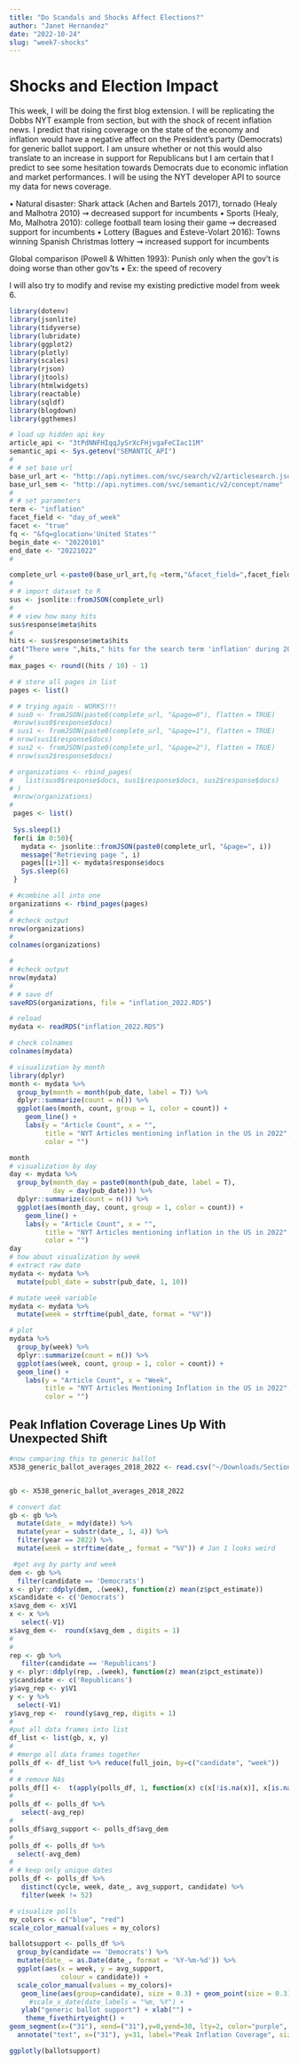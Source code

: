 ```yaml
---
title: "Do Scandals and Shocks Affect Elections?"
author: "Janet Hernandez"
date: "2022-10-24"
slug: "week7-shocks"
---
```


# Shocks and Election Impact #

This week, I will be doing the first blog extension. I will be replicating the Dobbs NYT example from section, but with the shock of recent inflation news. I predict that rising coverage on the state of the economy and inflation would have a negative affect on the President's party (Democrats) for generic ballot support. I am unsure whether or not this would also translate to an increase in support for Republicans but I am certain that I predict to see some hesitation towards Democrats due to economic inflation and market performances. I will be using the NYT developer API to source my data for news coverage. 

• Natural disaster: Shark attack (Achen and Bartels 2017), tornado
(Healy and Malhotra 2010) ⇝ decreased support for incumbents
• Sports (Healy, Mo, Malhotra 2010): college football team losing
their game ⇝ decreased support for incumbents
• Lottery (Bagues and Esteve-Volart 2016): Towns winning Spanish
Christmas lottery ⇝ increased support for incumbents

Global comparison (Powell & Whitten 1993): Punish only when
the gov’t is doing worse than other gov’ts
• Ex: the speed of recovery

I will also try to modify and revise my existing predictive model from week 6. 

```r
library(dotenv)
library(jsonlite)
library(tidyverse)
library(lubridate)
library(ggplot2)
library(plotly)
library(scales)
library(rjson)
library(jtools)
library(htmlwidgets)
library(reactable)
library(sqldf)
library(blogdown)
library(ggthemes)

# load up hidden api key
article_api <- "3tPdNNFHIqqJySrXcFHjvgaFeCIac11M"
semantic_api <- Sys.getenv("SEMANTIC_API")
# 
# # set base url
base_url_art <- "http://api.nytimes.com/svc/search/v2/articlesearch.json?q="
base_url_sem <- "http://api.nytimes.com/svc/semantic/v2/concept/name"
# 
# # set parameters
term <- "inflation"
facet_field <- "day_of_week"
facet <- "true"
fq <- "&fq=glocation='United States'"
begin_date <- "20220101"
end_date <- "20221022"
# 

complete_url <-paste0(base_url_art,fq =term,"&facet_field=",facet_field,"&facet=",facet,"&begin_date=",begin_date,"&end_date=",end_date,"&api-key=",article_api,sep = "")
# 
# # import dataset to R
sus <- jsonlite::fromJSON(complete_url)
# 
# # view how many hits
sus$response$meta$hits
# 
hits <- sus$response$meta$hits
cat("There were ",hits," hits for the search term 'inflation' during 2022 to date",sep = "")
# 
max_pages <- round((hits / 10) - 1)

# # store all pages in list
pages <- list()

# # trying again - WORKS!!!
# sus0 <- fromJSON(paste0(complete_url, "&page=0"), flatten = TRUE)
 #nrow(sus0$response$docs)
# sus1 <- fromJSON(paste0(complete_url, "&page=1"), flatten = TRUE)
# nrow(sus1$response$docs)
# sus2 <- fromJSON(paste0(complete_url, "&page=2"), flatten = TRUE)
# nrow(sus2$response$docs)

# organizations <- rbind_pages(
#   list(sus0$response$docs, sus1$response$docs, sus2$response$docs)
# )
 #nrow(organizations)
# 
 pages <- list()
 
 Sys.sleep(1) 
 for(i in 0:50){
   mydata <- jsonlite::fromJSON(paste0(complete_url, "&page=", i))
   message("Retrieving page ", i)
   pages[[i+1]] <- mydata$response$docs
   Sys.sleep(6) 
 }

# #combine all into one
organizations <- rbind_pages(pages)
# 
# #check output
nrow(organizations)
# 
colnames(organizations)

# 
# #check output
nrow(mydata)
# 
# # save df
saveRDS(organizations, file = "inflation_2022.RDS")

# reload
mydata <- readRDS("inflation_2022.RDS")

# check colnames
colnames(mydata)
```


```r
# visualization by month
library(dplyr)
month <- mydata %>% 
  group_by(month = month(pub_date, label = T)) %>% 
  dplyr::summarize(count = n()) %>% 
  ggplot(aes(month, count, group = 1, color = count)) +
    geom_line() +
    labs(y = "Article Count", x = "",
         title = "NYT Articles mentioning inflation in the US in 2022",
         color = "")

month
# visualization by day
day <- mydata %>% 
  group_by(month_day = paste0(month(pub_date, label = T),
           day = day(pub_date))) %>% 
  dplyr::summarize(count = n()) %>% 
  ggplot(aes(month_day, count, group = 1, color = count)) +
    geom_line() +
    labs(y = "Article Count", x = "",
         title = "NYT Articles mentioning inflation in the US in 2022",
         color = "")
day
# how about visualization by week
# extract raw date
mydata <- mydata %>% 
  mutate(publ_date = substr(pub_date, 1, 10))

# mutate week variable
mydata <- mydata %>% 
  mutate(week = strftime(publ_date, format = "%V"))
```

```r
# plot
mydata %>% 
  group_by(week) %>% 
  dplyr::summarize(count = n()) %>% 
  ggplot(aes(week, count, group = 1, color = count)) +
  geom_line() +
    labs(y = "Article Count", x = "Week",
         title = "NYT Articles Mentioning Inflation in the US in 2022",
         color = "")  

```



## Peak Inflation Coverage Lines Up With Unexpected Shift


```r
#now comparing this to generic ballot
X538_generic_ballot_averages_2018_2022 <- read.csv("~/Downloads/Section data/drive-download-20220922T150729Z-001/538_generic_ballot_averages_2018-2022.csv")


gb <- X538_generic_ballot_averages_2018_2022

# convert dat
gb <- gb %>%
  mutate(date_ = mdy(date)) %>%
  mutate(year = substr(date_, 1, 4)) %>%
  filter(year == 2022) %>%
  mutate(week = strftime(date_, format = "%V")) # Jan 1 looks weird 

 #get avg by party and week
dem <- gb %>%
  filter(candidate == 'Democrats')
x <- plyr::ddply(dem, .(week), function(z) mean(z$pct_estimate))
x$candidate <- c('Democrats')
x$avg_dem <- x$V1
x <- x %>%
   select(-V1)
x$avg_dem <-  round(x$avg_dem , digits = 1)
#
#
rep <- gb %>%
   filter(candidate == 'Republicans')
y <- plyr::ddply(rep, .(week), function(z) mean(z$pct_estimate))
y$candidate <- c('Republicans')
y$avg_rep <- y$V1
y <- y %>%
  select(-V1)
y$avg_rep <-  round(y$avg_rep, digits = 1)
#
#put all data frames into list
df_list <- list(gb, x, y)
#
# #merge all data frames together
polls_df <- df_list %>% reduce(full_join, by=c("candidate", "week"))
#
# # remove NAs
polls_df[] <-  t(apply(polls_df, 1, function(x) c(x[!is.na(x)], x[is.na(x)])))
#
polls_df <- polls_df %>%
   select(-avg_rep)
#
polls_df$avg_support <- polls_df$avg_dem
#
polls_df <- polls_df %>%
  select(-avg_dem)
#
# # keep only unique dates
polls_df <- polls_df %>%
   distinct(cycle, week, date_, avg_support, candidate) %>%
   filter(week != 52)

# visualize polls
my_colors <- c("blue", "red")
scale_color_manual(values = my_colors)

ballotsupport <- polls_df %>%
  group_by(candidate == 'Democrats') %>%
  mutate(date_ = as.Date(date_, format = '%Y-%m-%d')) %>%
  ggplot(aes(x = week, y = avg_support,
             colour = candidate)) +
  scale_color_manual(values = my_colors)+
   geom_line(aes(group=candidate), size = 0.3) + geom_point(size = 0.3) +
     #scale_x_date(date_labels = "%m, %Y") +
   ylab("generic ballot support") + xlab("") +
    theme_fivethirtyeight() +
geom_segment(x=("31"), xend=("31"),y=0,yend=30, lty=2, color="purple", alpha=0.4) + 
  annotate("text", x=("31"), y=31, label="Peak Inflation Coverage", size=5) 

ggplotly(ballotsupport)
```


